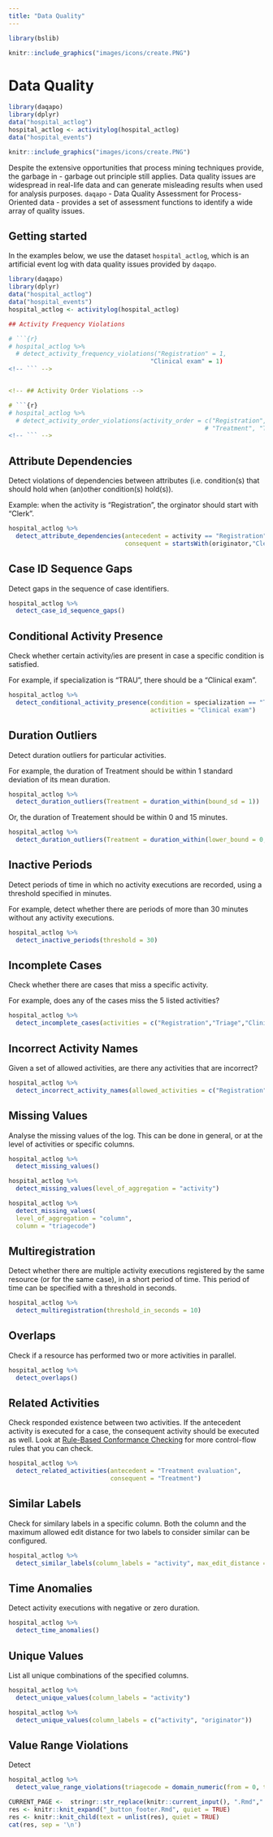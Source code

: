 ```yaml
---
title: "Data Quality"
---
```



```r
library(bslib)
```

```r
knitr::include_graphics("images/icons/create.PNG")
```

# Data Quality 

```r
library(daqapo)
library(dplyr)
data("hospital_actlog")
hospital_actlog <- activitylog(hospital_actlog)
data("hospital_events")
```


```r
knitr::include_graphics("images/icons/create.PNG")
```

Despite the extensive opportunities that process mining techniques provide, the garbage in - garbage out principle still applies. Data quality issues are widespread in real-life data and can generate misleading results when used for analysis purposes. `daqapo` - Data Quality Assessment for Process-Oriented data - provides a set of assessment functions to identify a wide array of quality issues.


## Getting started

In the examples below, we use the dataset `hospital_actlog`, which is an artificial event log with data quality issues provided by `daqapo`.

```r
library(daqapo)
library(dplyr)
data("hospital_actlog")
data("hospital_events")
hospital_actlog <- activitylog(hospital_actlog)

```



```r


## Activity Frequency Violations

# ```{r}
# hospital_actlog %>%
  # detect_activity_frequency_violations("Registration" = 1,
                                       "Clinical exam" = 1)
<!-- ``` -->


<!-- ## Activity Order Violations -->

# ```{r}
# hospital_actlog %>%
  # detect_activity_order_violations(activity_order = c("Registration", "Triage", "Clinical exam",
                                                      # "Treatment", "Treatment evaluation"))
<!-- ``` -->
```


## Attribute Dependencies

Detect violations of dependencies between attributes (i.e. condition(s) that should hold when (an)other condition(s) hold(s)).

Example: when the activity is "Registration", the orginator should start with "Clerk". 

```r
hospital_actlog %>% 
  detect_attribute_dependencies(antecedent = activity == "Registration",
                                consequent = startsWith(originator,"Clerk"))
```

## Case ID Sequence Gaps

Detect gaps in the sequence of case identifiers.

```r
hospital_actlog %>%
  detect_case_id_sequence_gaps()
```

## Conditional Activity Presence

Check whether certain activity/ies are present in case a specific condition is satisfied. 

For example, if specialization is "TRAU", there should be a "Clinical exam". 

```r
hospital_actlog %>%
  detect_conditional_activity_presence(condition = specialization == "TRAU",
                                       activities = "Clinical exam")
```


## Duration Outliers

Detect duration outliers for particular activities. 

For example, the duration of Treatment should be within 1 standard deviation of its mean duration. 

```r
hospital_actlog %>%
  detect_duration_outliers(Treatment = duration_within(bound_sd = 1))
```

Or, the duration of Treatement should be within 0 and 15 minutes. 

```r
hospital_actlog %>%
  detect_duration_outliers(Treatment = duration_within(lower_bound = 0, upper_bound = 15))
```

## Inactive Periods

Detect periods of time in which no activity executions are recorded, using a threshold specified in minutes. 

For example, detect whether there are periods of more than 30 minutes without any activity executions. 

```r
hospital_actlog %>%
  detect_inactive_periods(threshold = 30)
```

## Incomplete Cases

Check whether there are cases that miss a specific activity. 

For example, does any of the cases miss the 5 listed activities?

```r
hospital_actlog %>%
  detect_incomplete_cases(activities = c("Registration","Triage","Clinical exam","Treatment","Treatment evaluation"))
```

## Incorrect Activity Names

Given a set of allowed activities, are there any activities that are incorrect?

```r
hospital_actlog %>%
  detect_incorrect_activity_names(allowed_activities = c("Registration","Triage","Clinical exam","Treatment","Treatment evaluation"))
```

## Missing Values 

Analyse the missing values of the log. This can be done in general, or at the level of activities or specific columns. 

```r
hospital_actlog %>%
  detect_missing_values()
```

```r
hospital_actlog %>% 
  detect_missing_values(level_of_aggregation = "activity")
```

```r
hospital_actlog %>% 
  detect_missing_values(
  level_of_aggregation = "column",
  column = "triagecode")
```

## Multiregistration

Detect whether there are multiple activity executions registered by the same resource (or for the same case), in a short period of time. This period of time can be specified with a threshold in seconds. 

```r
hospital_actlog %>%
  detect_multiregistration(threshold_in_seconds = 10)
```

## Overlaps

Check if a resource has performed two or more activities in parallel. 

```r
hospital_actlog %>%
  detect_overlaps()
```

## Related Activities

Check responded existence between two activities. If the antecedent activity is executed for a case, the consequent activity should be executed as well. Look at [Rule-Based Conformance Checking](https://bupaverse.github.io/docs/control_flow_analysis.html) for more control-flow rules that you can check.

```r
hospital_actlog %>%
  detect_related_activities(antecedent = "Treatment evaluation", 
                            consequent = "Treatment")
```

## Similar Labels

Check for similary labels in a specific column. Both the column and the maximum allowed edit distance for two labels to consider similar can be configured.

```r
hospital_actlog %>%
  detect_similar_labels(column_labels = "activity", max_edit_distance = 3)
```

## Time Anomalies

Detect activity executions with negative or zero duration.

```r
hospital_actlog %>%
  detect_time_anomalies()
```

## Unique Values

List all unique combinations of the specified columns. 

```r
hospital_actlog %>%
  detect_unique_values(column_labels = "activity")
```
```r
hospital_actlog %>%
  detect_unique_values(column_labels = c("activity", "originator"))
```

## Value Range Violations

Detect 

```r
hospital_actlog %>%
  detect_value_range_violations(triagecode = domain_numeric(from = 0, to = 5))
```


```r
CURRENT_PAGE <-  stringr::str_replace(knitr::current_input(), ".Rmd",".html")
res <- knitr::knit_expand("_button_footer.Rmd", quiet = TRUE)
res <- knitr::knit_child(text = unlist(res), quiet = TRUE)
cat(res, sep = '\n')
```


